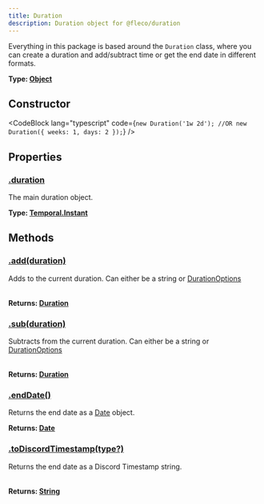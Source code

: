 ```yaml
---
title: Duration
description: Duration object for @fleco/duration
---
```


Everything in this package is based around the `Duration` class, where you can create a duration and add/subtract time or get the end date in different formats.

**Type: [Object](https://developer.mozilla.org/en-US/docs/Web/JavaScript/Reference/Global_Objects/Object)**

## Constructor



<CodeBlock 
    lang="typescript"
    code={`new Duration('1w 2d');
//OR
new Duration({ weeks: 1, days: 2 });`}
/>

<Table 
    headers={["Parameter", "Type", "Optional"]}
    rows={
        [
            ["duration", "[DurationOptions](/packages/duration/interfaces/duration-options) | [String](blank_https://developer.mozilla.org/en-US/docs/Web/JavaScript/Reference/Global_Objects/String)", "No"]
        ]
    }
/>

## Properties

### [.duration](./#duration)

The main duration object.

**Type: [Temporal.Instant](https://tc39.es/proposal-temporal/docs/duration.html)**

## Methods

### [.add(duration)](./#duration)

Adds to the current duration. Can either be a string or [DurationOptions](/packages/duration/duration-options)

<Table 
    headers={["Parameter", "Type", "Optional"]}
    rows={
        [
            ["duration", "[DurationOptions](/packages/duration/interfaces/duration-options) | [String](blank_https://developer.mozilla.org/en-US/docs/Web/JavaScript/Reference/Global_Objects/String)", "No"]
        ]
    }
/>

**Returns: [Duration](.)**

### [.sub(duration)](./#subduration)

Subtracts from the current duration. Can either be a string or [DurationOptions](/packages/duration/duration-options)

<Table 
    headers={["Parameter", "Type", "Optional"]}
    rows={
        [
            ["duration", "[DurationOptions](/packages/duration/interfaces/duration-options) | [String](blank_https://developer.mozilla.org/en-US/docs/Web/JavaScript/Reference/Global_Objects/String)", "No"]
        ]
    }
/>  

**Returns: [Duration](.)**

### [.endDate()](./#enddate)

Returns the end date as a [Date](https://developer.mozilla.org/en-US/docs/Web/JavaScript/Reference/Global_Objects/Date) object.

**Returns: [Date](https://developer.mozilla.org/en-US/docs/Web/JavaScript/Reference/Global_Objects/Date)**

### [.toDiscordTimestamp(type?)](./#todiscordtimestampdiscordtimestamp)

Returns the end date as a Discord Timestamp string.

<Table 
    headers={["Parameter", "Type", "Optional", "Default Value"]}
    rows={
        [
            ["duration", "[DiscordTimestamp](/packages/duration/enums/discord-timestamp)", "No", "ShortDateTime"]
        ]
    }
/>

**Returns: [String](https://developer.mozilla.org/en-US/docs/Web/JavaScript/Reference/Global_Objects/String)**
